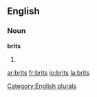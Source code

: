 ==English==
{{wikipedia}}
===Noun===
'''brits'''

# {{plural of|[[brit]]}}

[[Category:English plurals]]

[[ar:brits]]
[[fr:brits]]
[[io:brits]]
[[la:brits]]